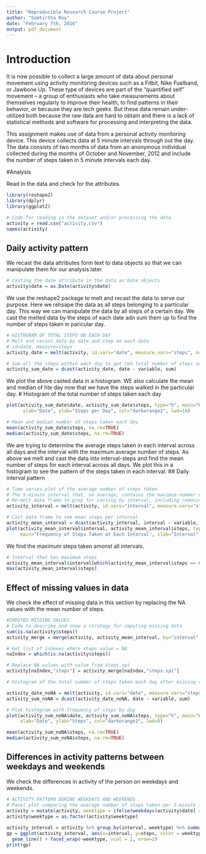 ```yaml
---
title: "Reproducible Research Course Project"
author: "Somtirtha Roy"
date: "February 7th, 2016"
output: pdf_document
---
```


# Introduction

It is now possible to collect a large amount of data about personal movement using activity monitoring devices such as a Fitbit, Nike Fuelband, or Jawbone Up. These type of devices are part of the “quantified self” movement – a group of enthusiasts who take measurements about themselves regularly to improve their health, to find patterns in their behavior, or because they are tech geeks. But these data remain under-utilized both because the raw data are hard to obtain and there is a lack of statistical methods and software for processing and interpreting the data.

This assignment makes use of data from a personal activity monitoring device. This device collects data at 5 minute intervals through out the day. The data consists of two months of data from an anonymous individual collected during the months of October and November, 2012 and include the number of steps taken in 5 minute intervals each day.


#Analysis

Read in the data and check for the attributes.
```r
library(reshape2)
library(dplyr)
library(ggplot2)

# Code for reading in the dataset and/or processing the data
activity = read.csv("activity.csv")
names(activity)
```

## Daily activity pattern
We recast the data attributes form text to data objects so that we can manipulate them for our analysis later.
```r
# casting the date attribute in the data as Date objects
activity$date = as.Date(activity$date)
```

We use the reshape2 package to melt and recast the data to serve our purpose. Here we rehsape the data as all steps belonging to a particular day. This way we can manipulate the data by all steps of a certain day. We cast the melted data by the steps of each date adn sum them up to find the number of steps taken in  paricular day.
```r
# HISTOGRAM OF TOTAL STEPS ON EACH DAY
# Melt and recast data by date and step on each date
# id=date, measure=steps
activity_date = melt(activity, id.vars="date", measure.vars="steps", na.rm=FALSE)

# Sum all the steps within wach day to get teh total number of steps on each day
activity_sum_date = dcast(activity_date, date ~ variable, sum)
```

We plot the above casted data in a histogram. WE also calculate the mean and median of hte day now that we have the steps walked in the particular day.
# Histogram of the total number of steps taken each day
```r
plot(activity_sum_date$date, activity_sum_date$steps, type="h", main="Histogram of Daily Steps", 
      xlab="Date", ylab="Steps per Day", col="darkorange2", lwd=10)

# Mean and median number of steps taken each day
mean(activity_sum_date$steps, na.rm=TRUE)
median(activity_sum_date$steps, na.rm=TRUE)
```

We are trying to determine the average steps taken in each interval across all days and the interval with the maximum average number of steps.
As above we melt and cast the data into interval-steps and find the mean number of steps for each interval across all days.
We plot this in a histogram to see the pattern of the steps taken in each interval.
## Daily interval pattern
```r
# Time series plot of the average number of steps taken
# The 5-minute interval that, on average, contains the maximum number of steps
# Re-melt data frame to prep for casting by interval, including removing NA values so we can take the mean a little later
activity_interval = melt(activity, id.vars="interval", measure.vars="steps", na.rm=TRUE)

# Cast data frame to see mean steps per interval
activity_mean_interval = dcast(activity_interval, interval ~ variable, mean)
plot(activity_mean_interval$interval, activity_mean_interval$steps, type="h", 
     main="Frequency of Steps Taken at Each Interval", xlab="Interval", ylab="Steps", col="darkorange2", lwd=5)
```

We find the maximum steps taken amonst all intervals.
```r
# Interval that has maximum steps
activity_mean_interval$interval[which(activity_mean_interval$steps == max(activity_mean_interval$steps))]
max(activity_mean_interval$steps)
```

## Effect of missing values in data
We check the effect of missing data in this section by replacing the NA values with the mean number of steps.
```r
#IMPUTED MISSING VALUES
# Code to describe and show a strategy for imputing missing data
sum(is.na(activity$steps))
activity_merge = merge(activity, activity_mean_interval, by="interval", suffixes=c(".act", ".spi"))
```


```r
# Get list of indexes where steps value = NA
naIndex = which(is.na(activity$steps))

# Replace NA values with value from steps.spi
activity[naIndex,"steps"] = activity_merge[naIndex,"steps.spi"]

# Histogram of the total number of steps taken each day after missing values are imputed

activity_date_noNA = melt(activity, id.vars="date", measure.vars="steps", na.rm=FALSE)
activity_sum_noNA = dcast(activity_date_noNA, date ~ variable, sum)

# Plot histogram with frequency of steps by day
plot(activity_sum_noNA$date, activity_sum_noNA$steps, type="h", main="Histogram of daily steps after imputting NA values", 
     xlab="Date", ylab="Steps", col="darkorange2", lwd=8)

mean(activity_sum_noNA$steps, na.rm=TRUE)
median(activity_sum_noNA$steps, na.rm=TRUE)
```

## Differences in activity patterns between weekdays and weekends
We check the differences in activity of the person on weekdays and weekends.
```r
# ACTIVITY PATTERN DURING WEEKDAYS AND WEEKENDS
# Panel plot comparing the average number of steps taken per 5-minute interval across weekdays and weekends
activity = mutate(activity, weektype = ifelse(weekdays(activity$date) == "Saturday" | weekdays(activity$date) == "Sunday", "weekend", "weekday"))
activity$weektype = as.factor(activity$weektype)
  
activity_interval = activity %>% group_by(interval, weektype) %>% summarise(steps = mean(steps))
gp = ggplot(activity_interval, aes(x=interval, y=steps, color = weektype)) +
  geom_line() + facet_wrap(~weektype, ncol = 1, nrow=2)
print(gp)
```

